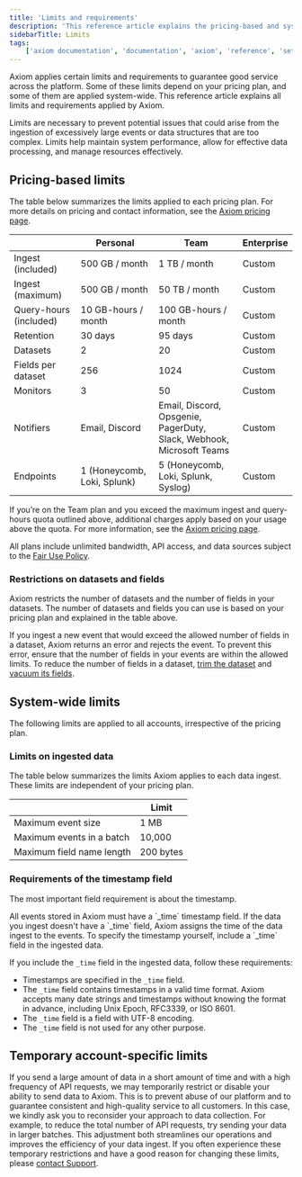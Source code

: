 ```yaml
---
title: 'Limits and requirements'
description: 'This reference article explains the pricing-based and system-wide limits and requirements imposed by Axiom.'
sidebarTitle: Limits
tags:
    ['axiom documentation', 'documentation', 'axiom', 'reference', 'settings', 'field restrictions', 'time stamp', 'time stamp field', 'limits', 'requirements', 'pricing', 'usage']
---
```


Axiom applies certain limits and requirements to guarantee good service across the platform. Some of these limits depend on your pricing plan, and some of them are applied system-wide. This reference article explains all limits and requirements applied by Axiom.

Limits are necessary to prevent potential issues that could arise from the ingestion of excessively large events or data structures that are too complex. Limits help maintain system performance, allow for effective data processing, and manage resources effectively.

## Pricing-based limits

The table below summarizes the limits applied to each pricing plan. For more details on pricing and contact information, see the [Axiom pricing page](https://axiom.co/pricing).

|                        | Personal                    | Team                                                                         | Enterprise |
| ---------------------- | --------------------------- | ---------------------------------------------------------------------------- | ---------- |
| Ingest (included)      | 500 GB / month              | 1 TB / month                                                                 | Custom     |
| Ingest (maximum)       | 500 GB / month              | 50 TB / month                                                                | Custom     |
| Query-hours (included) | 10 GB-hours / month         | 100 GB-hours / month                                                         | Custom     |
| Retention              | 30 days                     | 95 days                                                                      | Custom     |
| Datasets               | 2                           | 20                                                                           | Custom     |
| Fields per dataset     | 256                         | 1024                                                                         | Custom     |
| Monitors               | 3                           | 50                                                                           | Custom     |
| Notifiers              | Email, Discord              | Email, Discord, Opsgenie,<br/>PagerDuty, Slack, Webhook,<br/>Microsoft Teams | Custom     |
| Endpoints              | 1 (Honeycomb, Loki, Splunk) | 5 (Honeycomb, Loki, Splunk, Syslog)                                          | Custom     |

If you’re on the Team plan and you exceed the maximum ingest and query-hours quota outlined above, additional charges apply based on your usage above the quota. For more information, see the [Axiom pricing page](https://axiom.co/pricing).

All plans include unlimited bandwidth, API access, and data sources subject to the [Fair Use Policy](https://axiom.co/terms).

### Restrictions on datasets and fields

Axiom restricts the number of datasets and the number of fields in your datasets. The number of datasets and fields you can use is based on your pricing plan and explained in the table above.

If you ingest a new event that would exceed the allowed number of fields in a dataset, Axiom returns an error and rejects the event. To prevent this error, ensure that the number of fields in your events are within the allowed limits. To reduce the number of fields in a dataset, [trim the dataset](/docs/reference/datasets#trim-dataset) and [vacuum its fields](/docs/reference/datasets#vacuum-fields).

## System-wide limits

The following limits are applied to all accounts, irrespective of the pricing plan.

### Limits on ingested data

The table below summarizes the limits Axiom applies to each data ingest. These limits are independent of your pricing plan.

|                              | Limit     |
| ---------------------------- | --------- |
| Maximum event size           | 1 MB      |
| Maximum events in a batch    | 10,000     |
| Maximum field name length    | 200 bytes |

### Requirements of the timestamp field

The most important field requirement is about the timestamp.

<Note>
All events stored in Axiom must have a `_time` timestamp field. If the data you ingest doesn't have a `_time` field, Axiom assigns the time of the data ingest to the events. To specify the timestamp yourself, include a `_time` field in the ingested data.
</Note>

If you include the `_time` field in the ingested data, follow these requirements:

- Timestamps are specified in the `_time` field.
- The `_time` field contains timestamps in a valid time format. Axiom accepts many date strings and timestamps without knowing the format in advance, including Unix Epoch, RFC3339, or ISO 8601.
- The `_time` field is a field with UTF-8 encoding.
- The `_time` field is not used for any other purpose.

## Temporary account-specific limits

If you send a large amount of data in a short amount of time and with a high frequency of API requests, we may temporarily restrict or disable your ability to send data to Axiom. This is to prevent abuse of our platform and to guarantee consistent and high-quality service to all customers. In this case, we kindly ask you to reconsider your approach to data collection. For example, to reduce the total number of API requests, try sending your data in larger batches. This adjustment both streamlines our operations and improves the efficiency of your data ingest. If you often experience these temporary restrictions and have a good reason for changing these limits, please [contact Support](mailto:support@axiom.co).